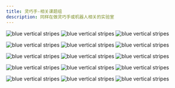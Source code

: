 ```yaml
---
title: 灵巧手-相关课题组
description: 同样在做灵巧手或机器人相关的实验室
---
```


<FeatureCard
    color="dark"
    href="https://www.ce.cit.tum.de/air/home/"
    title="TUM"
    subTitle="Lehrstuhl für Robotik, Künstliche Intelligenz und Echtzeitsysteme"
    actionIcon="arrowRight"
    >
<ArtDirection>

![blue vertical stripes](../../images/Lehrstuhl_für_Robotik_Künstliche_Intelligenz_und_Echtzeitsysteme.jpg)
![blue vertical stripes](../../images/Lehrstuhl_für_Robotik_Künstliche_Intelligenz_und_Echtzeitsysteme.jpg)
![blue vertical stripes](../../images/Lehrstuhl_für_Robotik_Künstliche_Intelligenz_und_Echtzeitsysteme.jpg)

</ArtDirection>
</FeatureCard>

<FeatureCard
    color="dark"
    href="https://github.com/PKU-EPIC"
    title="PKU"
    subTitle="Embodied Perception and InteraCtion (EPIC) Lab"
    actionIcon="arrowRight"
    >
<ArtDirection>

![blue vertical stripes](../../images/pku_epic.jpg)
![blue vertical stripes](../../images/pku_epic.jpg)
![blue vertical stripes](../../images/pku_epic.jpg)

</ArtDirection>
</FeatureCard>

<FeatureCard
    color="dark"
    href="http://dyros.snu.ac.kr"
    title="SNU"
    subTitle="Dynamic Robotic Systems Lab"
    actionIcon="arrowRight"
    >
<ArtDirection>

![blue vertical stripes](../../images/snu_dyros.jpg)
![blue vertical stripes](../../images/snu_dyros.jpg)
![blue vertical stripes](../../images/snu_dyros.jpg)

</ArtDirection>
</FeatureCard>

<FeatureCard
    color="dark"
    href="http://bdml.stanford.edu/Main/HomePage"
    title="Stanford"
    subTitle="Biomimetics & Dexterous Manipulation Laboratory"
    actionIcon="arrowRight"
    >
<ArtDirection>

![blue vertical stripes](../../images/stanford_bdml.jpg)
![blue vertical stripes](../../images/stanford_bdml.jpg)
![blue vertical stripes](../../images/stanford_bdml.jpg)

</ArtDirection>
</FeatureCard>

<FeatureCard
    color="dark"
    href="http://bdml.stanford.edu/Main/HomePage"
    title="Stanford"
    subTitle="Stanford Vision and Learning Lab"
    actionIcon="arrowRight"
    >
<ArtDirection>

![blue vertical stripes](../../images/stanford_svl.jpg)
![blue vertical stripes](../../images/stanford_svl.jpg)
![blue vertical stripes](../../images/stanford_svl.jpg)

</ArtDirection>
</FeatureCard>